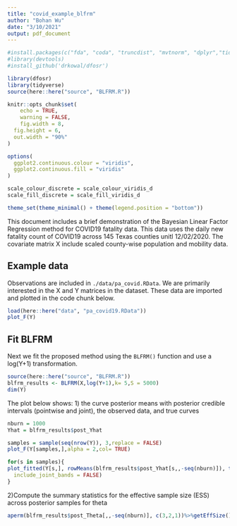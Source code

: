 ```yaml
---
title: "covid_example_blfrm"
author: "Bohan Wu"
date: "3/10/2021"
output: pdf_document
---
```


```r
#install.packages(c("fda", "coda", "truncdist", "mvtnorm", "dplyr","tidyverse"))
#library(devtools)
#install_github('drkowal/dfosr')
```
```r
library(dfosr)
library(tidyverse)
source(here::here("source", "BLFRM.R"))

knitr::opts_chunk$set(
	echo = TRUE,
	warning = FALSE,
	fig.width = 8, 
  fig.height = 6,
  out.width = "90%"
)

options(
  ggplot2.continuous.colour = "viridis",
  ggplot2.continuous.fill = "viridis"
)

scale_colour_discrete = scale_colour_viridis_d
scale_fill_discrete = scale_fill_viridis_d

theme_set(theme_minimal() + theme(legend.position = "bottom"))

```

This document includes a brief demonstration of the Bayesian Linear Factor Regression method for COVID19 fatality data. This data uses the daily new fatality count of COVID19 across 145 Texas counties unitl 12/02/2020.
The covariate matrix X include scaled county-wise population and mobility data.

## Example data
Observations are included in `./data/pa_covid.RData`. We are primarily interested in the X and Y matrices in the dataset.
These data are imported and plotted in the code chunk below.
```r
load(here::here("data", "pa_covid19.RData"))
plot_F(Y)
```
## Fit BLFRM

Next we fit the proposed method using the `BLFRM()` function and use a log(Y+1) transformation. 

```r
source(here::here("source", "BLFRM.R"))
blfrm_results <- BLFRM(X,log(Y+1),k= 5,S = 5000)
dim(Y)
```

The plot below shows:
1) the curve posterior means with posterior credible intervals (pointwise and joint), the observed data, and true curves 
```r
nburn = 1000
Yhat = blfrm_results$post_Yhat
```

```r
samples = sample(seq(nrow(Y)), 3,replace = FALSE)
plot_F(Y[samples,],alpha = 2,col= TRUE)
```
```r
for(s in samples){
plot_fitted(Y[s,], rowMeans(blfrm_results$post_Yhat[s,,-seq(nburn)]), t(blfrm_results$post_Yhat[s,,-seq(nburn)]), y_true = Y[s,], t01 = NULL,
  include_joint_bands = FALSE)
}
```
2)Compute the summary statistics for the effective sample size (ESS) across posterior samples for theta
```r
aperm(blfrm_results$post_Theta[,,-seq(nburn)], c(3,2,1))%>%getEffSize()
```

